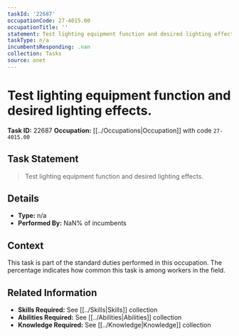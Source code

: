 ```yaml
---
taskId: '22687'
occupationCode: 27-4015.00
occupationTitle: ''
statement: Test lighting equipment function and desired lighting effects.
taskType: n/a
incumbentsResponding: .nan
collection: Tasks
source: onet
---
```

# Test lighting equipment function and desired lighting effects.

**Task ID:** 22687
**Occupation:** [[../Occupations|Occupation]] with code `27-4015.00`

## Task Statement

> Test lighting equipment function and desired lighting effects.

## Details

- **Type:** n/a
- **Performed By:** NaN% of incumbents

## Context

This task is part of the standard duties performed in this occupation. The percentage indicates how common this task is among workers in the field.

## Related Information

- **Skills Required:** See [[../Skills|Skills]] collection
- **Abilities Required:** See [[../Abilities|Abilities]] collection
- **Knowledge Required:** See [[../Knowledge|Knowledge]] collection
